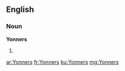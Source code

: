 ==English==

===Noun===
'''Yonners'''

# {{plural of|Yonner}}

[[ar:Yonners]]
[[fr:Yonners]]
[[ku:Yonners]]
[[mg:Yonners]]